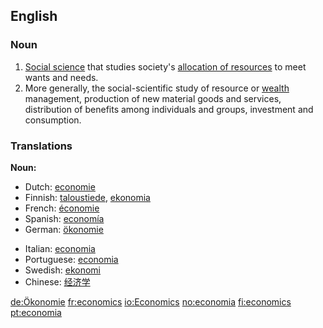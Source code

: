 ==English==
{{Wikipedia}}
{{cleanup}}
===Noun===

#[[w:Social sciences|Social science]] that studies society's [[allocation of resources]] to meet wants and needs.
#More generally, the social-scientific study of resource or [[wealth]] management, production of new material goods and services, distribution of benefits among individuals and groups, investment and consumption.

===Translations===
'''Noun:'''
{{top}}
*Dutch: [[economie]]
*Finnish: [[taloustiede]], [[ekonomia]]
*French: [[économie]]
*Spanish: [[economía]]
*German: [[ökonomie]]
{{mid}}
*Italian: [[economia]]
*Portuguese: [[economia]]
*Swedish: [[ekonomi]]
*Chinese: [[经济学]]
{{bottom}}

[[de:Ökonomie]]
[[fr:economics]]
[[io:Economics]]
[[no:economia]]
[[fi:economics]]
[[pt:economia]]